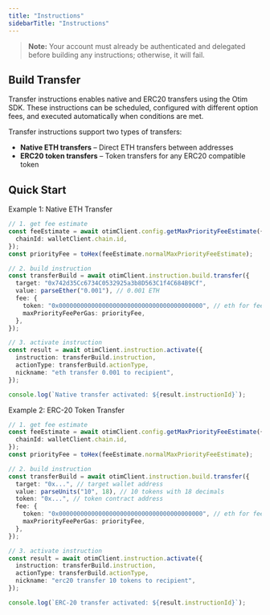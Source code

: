 ```yaml
---
title: "Instructions"
sidebarTitle: "Instructions"
---
```


> **Note:** Your account must already be authenticated and delegated before building any instructions; otherwise, it will fail.

## Build Transfer

Transfer instructions enables native and ERC20 transfers using the Otim SDK. These instructions can be scheduled, configured with different option fees, and executed automatically when conditions are met.

Transfer instructions support two types of transfers:

- **Native ETH transfers** – Direct ETH transfers between addresses
- **ERC20 token transfers** – Token transfers for any ERC20 compatible token

## **Quick Start**

Example 1: Native ETH Transfer

```typescript
// 1. get fee estimate
const feeEstimate = await otimClient.config.getMaxPriorityFeeEstimate({
  chainId: walletClient.chain.id,
});
const priorityFee = toHex(feeEstimate.normalMaxPriorityFeeEstimate);

// 2. build instruction
const transferBuild = await otimClient.instruction.build.transfer({
  target: "0x742d35Cc6734C0532925a3b8D563C1f4C684B9Cf",
  value: parseEther("0.001"), // 0.001 ETH
  fee: {
    token: "0x0000000000000000000000000000000000000000", // eth for fees
    maxPriorityFeePerGas: priorityFee,
  },
});

// 3. activate instruction
const result = await otimClient.instruction.activate({
  instruction: transferBuild.instruction,
  actionType: transferBuild.actionType,
  nickname: "eth transfer 0.001 to recipient",
});

console.log(`Native transfer activated: ${result.instructionId}`);
```

Example 2: ERC-20 Token Transfer

```typescript
// 1. get fee estimate
const feeEstimate = await otimClient.config.getMaxPriorityFeeEstimate({
  chainId: walletClient.chain.id,
});
const priorityFee = toHex(feeEstimate.normalMaxPriorityFeeEstimate);

// 2. build instruction
const transferBuild = await otimClient.instruction.build.transfer({
  target: "0x...", // target wallet address
  value: parseUnits("10", 18), // 10 tokens with 18 decimals
  token: "0x...", // token contract address
  fee: {
    token: "0x0000000000000000000000000000000000000000", // eth for fees
    maxPriorityFeePerGas: priorityFee,
  },
});

// 3. activate instruction
const result = await otimClient.instruction.activate({
  instruction: transferBuild.instruction,
  actionType: transferBuild.actionType,
  nickname: "erc20 transfer 10 tokens to recipient",
});

console.log(`ERC-20 transfer activated: ${result.instructionId}`);
```